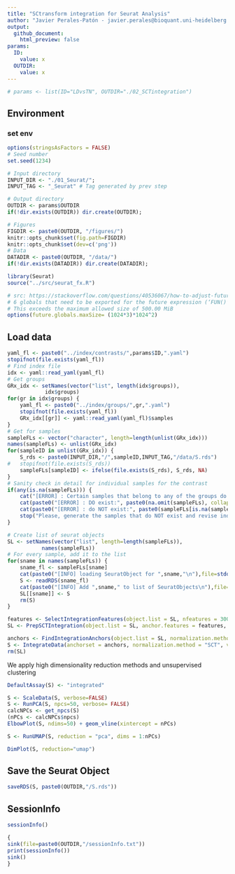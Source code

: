 ```yaml
---
title: "SCtransform integration for Seurat Analysis"
author: "Javier Perales-Patón - javier.perales@bioquant.uni-heidelberg.de - ORCID:0000-0003-0780-6683"
output: 
  github_document:
    html_preview: false
params:
  ID: 
    value: x
  OUTDIR:
    value: x
---
```


```r
# params <- list(ID="LDvsTN", OUTDIR="./02_SCTintegration")
```

## Environment
### set env
```r
options(stringsAsFactors = FALSE)
# Seed number
set.seed(1234)

# Input directory
INPUT_DIR <- "./01_Seurat/";
INPUT_TAG <- "_Seurat" # Tag generated by prev step

# Output directory
OUTDIR <- params$OUTDIR
if(!dir.exists(OUTDIR)) dir.create(OUTDIR);

# Figures
FIGDIR <- paste0(OUTDIR, "/figures/")
knitr::opts_chunk$set(fig.path=FIGDIR)
knitr::opts_chunk$set(dev=c('png'))
# Data
DATADIR <- paste0(OUTDIR, "/data/")
if(!dir.exists(DATADIR)) dir.create(DATADIR);
```


```r
library(Seurat)
source("../src/seurat_fx.R")

# src: https://stackoverflow.com/questions/40536067/how-to-adjust-future-global-maxsize-in-r
# 6 globals that need to be exported for the future expression (‘FUN()’) is 2.54 GiB
# This exceeds the maximum allowed size of 500.00 MiB
options(future.globals.maxSize= (1024*3)*1024^2)
```

## Load data
```r
yaml_fl <- paste0("../index/contrasts/",params$ID,".yaml")
stopifnot(file.exists(yaml_fl))
# Find index file
idx <- yaml::read_yaml(yaml_fl)
# Get groups
GRx_idx <- setNames(vector("list", length(idx$groups)),
		    idx$groups)
for(gr in idx$groups) {
	yaml_fl <- paste0("../index/groups/",gr,".yaml")
	stopifnot(file.exists(yaml_fl))
	GRx_idx[[gr]] <- yaml::read_yaml(yaml_fl)$samples
}
# Get for samples
sampleFLs <- vector("character", length=length(unlist(GRx_idx)))
names(sampleFLs) <- unlist(GRx_idx)
for(sampleID in unlist(GRx_idx)) {
	S_rds <- paste0(INPUT_DIR,"/",sampleID,INPUT_TAG,"/data/S.rds")
# 	stopifnot(file.exists(S_rds))
	sampleFLs[sampleID] <- ifelse(file.exists(S_rds), S_rds, NA)
}
# Sanity check in detail for individual samples for the contrast
if(any(is.na(sampleFLs))) {
	cat("[ERROR] : Certain samples that belong to any of the groups do not have Seurat objects:\n", file=stderr())
	cat(paste0("[ERROR] : DO exist:", paste0(na.omit(sampleFLs), collapse=", "), "\n"), file=stderr())
	cat(paste0("[ERROR] : do NOT exist:", paste0(sampleFLs[is.na(sampleFLs)], collapse=", "), "\n"), file=stderr())
	stop("Please, generate the samples that do NOT exist and revise indexes for groups and contrasts.\n")
}
```

```r
# Create list of seurat objects
SL <- setNames(vector("list", length=length(sampleFLs)), 
	       names(sampleFLs))
# For every sample, add it to the list
for(sname in names(sampleFLs)) {
	sname_fl <- sampleFLs[sname]
	cat(paste0("[INFO] loading SeuratObject for ",sname,"\n"),file=stdout())
	S <- readRDS(sname_fl)
	cat(paste0("[INFO] Add ",sname," to list of SeuratObjects\n"),file=stdout())
	SL[[sname]] <- S
	rm(S)
}
```

```r
features <- SelectIntegrationFeatures(object.list = SL, nfeatures = 3000)
SL <- PrepSCTIntegration(object.list = SL, anchor.features = features, verbose = FALSE)

anchors <- FindIntegrationAnchors(object.list = SL, normalization.method = "SCT", anchor.features=features, verbose=FALSE)
S <- IntegrateData(anchorset = anchors, normalization.method = "SCT", verbose = FALSE)
rm(SL)
```

We apply high dimensionality reduction methods and unsupervised clustering
```r
DefaultAssay(S) <- "integrated"

S <- ScaleData(S, verbose=FALSE)
S <- RunPCA(S, npcs=50, verbose= FALSE)
calcNPCs <- get_npcs(S)
(nPCs <- calcNPCs$npcs)
ElbowPlot(S, ndims=50) + geom_vline(xintercept = nPCs)

S <- RunUMAP(S, reduction = "pca", dims = 1:nPCs)
```

```r
DimPlot(S, reduction="umap")
```

## Save the Seurat Object
```r
saveRDS(S, paste0(OUTDIR,"/S.rds"))
```

## SessionInfo
```r
sessionInfo()

{                                                                                                                                                                                                           
sink(file=paste0(OUTDIR,"/sessionInfo.txt"))
print(sessionInfo())
sink()
}
```

